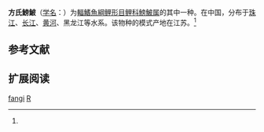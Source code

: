 {{Speciesbox
| name = 方氏鰟鮍
| status = 
| status_system = 
| image = 
| genus = Rhodeus
| species = fangi
| authority = Miao, 1934<ref name='id5908'>{{cite web| url =http://www.bioinfo.cn/db05/BjdwSpecies.php?action=view&id=5908| title =方氏鰟鮍| work =中国动物物种编目数据库| publisher =中国科学院微生物研究所| author =中国科学院动物研究所| accessdate =2009-04-11| deadurl =yes| archiveurl =https://web.archive.org/web/20160305101737/http://www.bioinfo.cn/db05/BjdwSpecies.php?action=view&id=5908| archivedate =2016-03-05}}</ref>
}}

'''方氏鰟鮍'''（[[学名|学名]]：{{lang|la|''Rhodeus fangi''}}）为[[輻鰭魚綱|輻鰭魚綱]][[鲤形目|鲤形目]][[鲤科|鲤科]][[鰟鮍属|鰟鮍属]]的其中一种。在中国，分布于[[珠江|珠江]]、[[长江|长江]]、[[黄河|黄河]]、黑龙江等水系。该物种的模式产地在江苏。<ref name='id5908'/>

== 参考文献 ==
{{reflist}}

== 扩展阅读 ==
{{refbegin}}
{{wikispecies-inline|Rhodeus fangi|方氏鰟鮍}}
{{refend}}
{{Taxonbar|from=Q1039486}}

[[Category:鰟鮍属|fangi]]
[[Category:1934年描述的魚類|R]]


{{鯉形目小作品}}